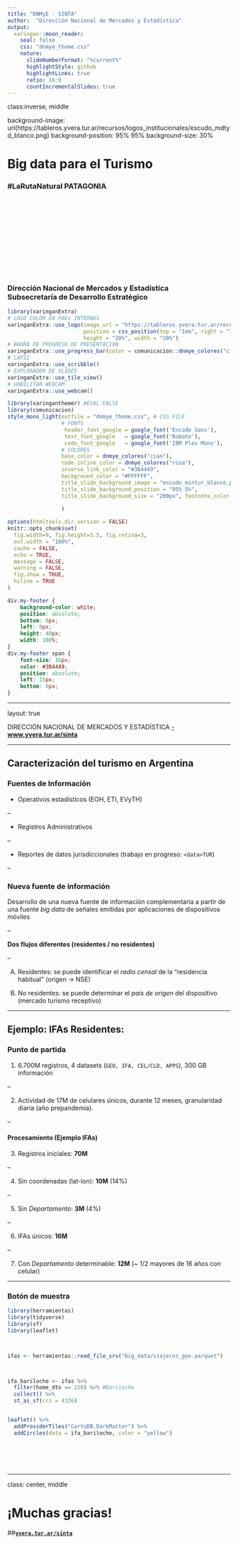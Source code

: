 ```yaml
---
title: "DNMyE - SINTA"
author:  "Dirección Nacional de Mercados y Estadística"
output:
  xaringan::moon_reader:
    seal: false
    css: "dnmye_theme.css"
    nature:
      slideNumberFormat: "%current%"
      highlightStyle: github
      highlightLines: true
      ratio: 16:9
      countIncrementalSlides: true
---
```


class:inverse, middle

background-image: url(https://tableros.yvera.tur.ar/recursos/logos_institucionales/escudo_mdtyd_blanco.png)
background-position: 95% 95%
background-size: 30%

# Big data para el Turismo

### #LaRutaNatural PATAGONIA

<br>
<br>
<br>
<br>
<br>
<br>
<br>
<br>
<br>
<br>

### Dirección Nacional de Mercados y Estadística<br>Subsecretaría de Desarrollo Estratégico




```r
library(xaringanExtra)
# LOGO COLOR EN PAGs INTERNAS
xaringanExtra::use_logo(image_url = "https://tableros.yvera.tur.ar/recursos/logos_institucionales/escudo_mdtyd_color.png", 
                        position = css_position(top = "1em", right = "1em"), 
                        height = "20%", width = "20%")
# BARRA DE PROGRESO DE PRESENTACION
xaringanExtra::use_progress_bar(color = comunicacion::dnmye_colores("cian"))
# LAPIZ 
xaringanExtra::use_scribble()
# EXPLORADOR DE SLIDES
xaringanExtra::use_tile_view()
# HABILITAR WEBCAM
xaringanExtra::use_webcam()
```


```r
library(xaringanthemer) #EVAL FALSE
library(comunicacion)
style_mono_light(outfile = "dnmye_theme.css", # CSS FILE
                 # FONTS
                  header_font_google = google_font('Encode Sans'),
                  text_font_google   = google_font('Roboto'),
                  code_font_google   = google_font('IBM Plex Mono'),
                 # COLORES 
                 base_color = dnmye_colores("cian"),
                 code_inline_color = dnmye_colores("rosa"), 
                 inverse_link_color = "#3B4449",
                 background_color = "#FFFFFF",
                 title_slide_background_image = "escudo_mintur_blanco.png", 
                 title_slide_background_position = "95% 5%", 
                 title_slide_background_size = "200px", footnote_color = "#3B4449", link_color = "3B4449",text_slide_number_font_size = "16px"
                  
                 )
```


```r
options(htmltools.dir.version = FALSE)
knitr::opts_chunk$set(
  fig.width=9, fig.height=3.5, fig.retina=3,
  out.width = "100%",
  cache = FALSE,
  echo = TRUE,
  message = FALSE, 
  warning = FALSE,
  fig.show = TRUE,
  hiline = TRUE
)
```


```css
div.my-footer {
    background-color: white;
    position: absolute;
    bottom: 0px;
    left: 0px;
    height: 40px;
    width: 100%;
}
div.my-footer span {
    font-size: 16px;
    color: #3B4449;
    position: absolute;
    left: 15px;
    bottom: 6px;
}


```


---

layout: true

<div class="my-footer"><span>DIRECCIÓN NACIONAL DE MERCADOS Y ESTADÍSTICA <a href="https://yvera.tur.ar/sinta"> - <b>www.yvera.tur.ar/sinta</a></b></span></div> 

---


## Caracterización del turismo en Argentina

### Fuentes de Información


* Operativos estadísticos (EOH, ETI, EVyTH)

--

* Registros Administrativos

--

* Reportes de datos jurisdiccionales (trabajo en progreso: `<data>TUR`)

--

### Nueva fuente de información

Desarrollo de una nueva fuente de información complementaria a partir de una fuente _big data_ de señales emitidas por aplicaciones de dispositivos móviles

--

**Dos flujos diferentes (residentes / no residentes)**

--

A) Residentes: se puede identificar el _radio censal_ de la "residencia habitual" (origen -> NSE)

B) No residentes: se puede determinar el _país de origen_ del dispositivo (mercado turismo receptivo)


---

## Ejemplo: IFAs Residentes:  

### Punto de partida 

1. 6.700M registros,  4 datasets (`GEO, IFA, CEL/CLD, APPS`), 300 GB información

--

2. Actividad de 17M de celulares únicos, durante 12 meses, granularidad diaria (año prepandemia).

--

#### Procesamiento (Ejemplo IFAs)


3. Registros iniciales: **70M** 

--

4. Sin coordenadas (lat-lon): **10M** (14%)

--

5. Sin _Departamento_: **3M** (4%) 

--

6. IFAs únicos: **16M**

--

7. Con _Departamento_ determinable: **12M** (~ 1/2 mayores de 16 años con celular)



---

### Botón de muestra

```r
library(herramientas)
library(tidyverse)
library(sf)
library(leaflet)



ifas <- herramientas::read_file_srv("big_data/viajeros_geo.parquet")



ifa_bariloche <- ifas %>%
  filter(home_dto == 226) %>% #Bariloche
  collect() %>% 
  st_as_sf(crs = 4326)


leaflet() %>%
  addProviderTiles("CartoDB.DarkMatter") %>%
  addCircles(data = ifa_bariloche, color = "yellow") 







```


---


class:  center, middle

# ¡Muchas gracias!

##[**`yvera.tur.ar/sinta`**](https://www.yvera.tur.ar/sinta/)
